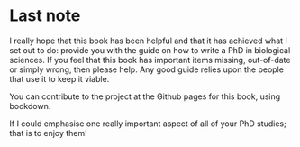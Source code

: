 # Last note {- #lastnote}

I really hope that this book has been helpful and that it has achieved what I set out to do: provide you with the guide on how to write a PhD in biological sciences. If you feel that this book has important items missing, out-of-date or simply wrong, then please help. Any good guide relies upon the people that use it to keep it viable.

You can contribute to the project at the Github pages for this book, using bookdown. 


If I could emphasise one really important aspect of all of your PhD studies; that is to enjoy them! 

